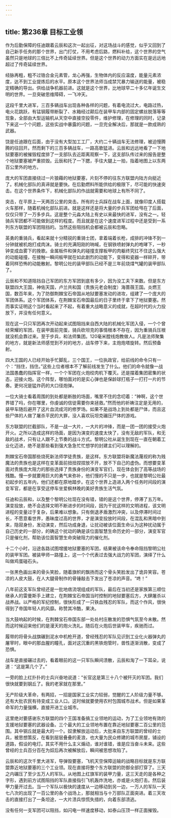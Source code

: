 ```yaml
---
---
---
```

title: 第236章 目标工业领
---



作为后勤保障的任迪跟着云辰和这次一起出征，对这场战斗的感觉，似乎又回到了自己新手任务的那个世界，出门打仗，不用考虑后路，燃料补给，这个世界的空气虽然只是地球的三倍比不上传奇延续世界。但是这个世界的动力方面实在是远远地超过了传奇延续世界。

经脉再粗，粗不过锆合金元素管，龙心再强，生物体内的反应温度，能量元素浓度，达不到工业提炼后的水平。原本这个世界法师当成禁咒暴力输送的能量，被稳定精确的导出。供给战争机器前进。这就是这个世界，比地球早二十多亿年诞生文明的世界。一旦突破思维障碍，一飞冲天。

这段千里大进军，三百多辆战车出现各种各样的问题，有着电流过大，电路过热，电火花跳跃，有锰钢履带断裂了、水箱经过颠后在装甲车内部的固定螺丝脱落等等现象，全部由大型运输机从天空中直接空投零件，维护修理，在修理的同时，记录下来这一个个问题，这些实战中暴露的问题，一旦完全解决后，那就是一款成熟的武器。

饶是任迪跟在后面，由于没有大型加工工厂，大约二十辆战车无法修理，被迫慢腾腾的往回开。然而剩下的三百多辆战车，一路高歌猛进。云辰和远远地看了一下地狱要塞的被摧毁程度排了一支部队去近距离观察一下，这支部队传过来的报告是整个地狱要塞被严重损毁。云辰和托了一下腮，手往大腿上一拍，指着地图上以东两百公里外的地方。

庞大的军团直接绕过一片狼藉的地狱要塞，片刻不停的往东方联盟内陆方向挺近了。机械化部队的真谛就是要快。在后勤燃料所能供给的极限下，尽可能的快速突击。在这个世界条件下，机械化部队的作战就需要和地球上有所不同了。

突击，在平原上一天两百公里的突击。所有的士兵踩在战车上面，就像印度人搭载火车那样，随着机械化部队前进。就是这样还是将大量的步兵军团给甩在了后面，仅仅只带了一万多步兵。这是整个元淼大陆上有史以来最快的进军，没有之一。轻骑兵军团都不可能做到这样的程度。而且就是在这个速度进军过程中还是受到一系列东方联盟的军团阻挡的。当然这些阻挡机会都被云辰和忽略。

英勇的重骑兵，看起来就十分精锐的重骑士团，拿着端着长枪，成排的冲锋不到一分钟就被机炮打成肉沫。骑士的充满阳刚的呐喊，在钢铁喷射弹丸的咆哮下，一秒钟变成血雾下的挽歌。金属板件和弹丸的碰撞支撑板甲的肉躯终究扛不住这么强大的动能碰撞，在接触一瞬间板甲就在如此剧烈的动能下，变得和瓷器一样碎开，带着同样恐怖的动能散射。黎明公社的装甲部队已经不是三年前烧煤气罐的装甲部队了。

云辰和不知道阻挡自己军团的东方军团到底有多少，因为没工夫下来数。但是东方联盟四大王国，神佑天国，卢兰共和国（贵族元老会制度）海蔷薇王国。炎燃王国，数百年来，为了防御荆棘宝石帝国从地狱要塞发动的进攻，组建了一个庞大的军团体系。这个军团体系，在荆棘宝石帝国最后的日子里终于拿下了地狱要塞。然而事实证明这个当时看起来了不起，有着重大战略意义的成就，在超时代的火力投放下，并没有任何意义。

现在这一只只军团再次开动起来试图阻挡来自西大陆的机械化军团入侵，一个个曾经荣耀的军团，在装甲面前完蛋，骑兵砍坦克的事情根本不存在，因为重骑兵压根就没机会靠过来。至于步兵，和法师集团。120毫米膛线炮教做人。凡是法师聚集的地方，就是新法师感觉到不对的地方，战车停下来，主炮炮塔旋转。然后预备射。

四大王国的人已经开始手忙脚乱，三个国王，一位执政官，给前线的命令只有一个：“挡住，挡住。”这些上位者根本不了解前线发生了什么。他们的命令就像一战法国愚蠢的指挥官一样，一个个军团在火炮绞肉机下覆灭。还是摆着集团密集的状态，迎接火炮。这个阵型，哪怕面对的是实心弹也是保龄球打瓶子一打打一片的节奏。更何况是猛炸药的大口径炮弹。

一位大骑士看着周围的到处都是断肢的场面，嘴里不住的念叨着：“神啊，这个世界错了吗，你在哪里，你虔诚的信徒需要你来拯救。”然而他的祈祷注定是无用的，装甲车随后避开了这片血流成河的修罗场。如果不是战场上到处都是尸体，而且这些尸体的人做了屠杀平民的大罪，没人喜欢玩坦克碾压尸体的游戏。

东方联盟的拦截部队，不是一战一大片，一大片的冲锋，而是一团一团的接受火炮开火。之所以造成这样的场面，是因为演变的速度太快了，没有无敌的军队，和无敌的战术，只有让人跟不上节奏的战斗方式。黎明公社从诞生到现在一直在朝着工业化迈进，绝不是那些看到强大急急忙忙想学的封建主们可以理解的。

荆棘宝石帝国那些烧死新法师学徒贵族，是这样。东方联盟将新魔法蔑视的称为贱魔法的贵族也是这样在变革面前扭扭捏捏放不开，放不下自己的虚伪。而想要变革面对贵族庞大阻力的那些选择了贵族身份的演变军官们，现在体会到了高等战场的残酷。慢一步就要用巨大的勇气来弥补，他们慢的不只是一步，也就是黎明公社最初起步的五年内，他们还都在原地踏步。在这个世界上造进入两个任务时间段的演变军官，都是在享受这停车坐爱枫林晚的美好贵族生活气氛。

任迪和云辰和，以及整个黎明公社现在没有错，错的是这个世界，停滞了五万年。演变投放，绝不会选择文明不断进步的时间段，因为干扰这样的文明进程，该文明进程的变量过于复杂，后果难以想象。只有倒退矛盾激烈冲突，以及停滞时间过长，不愿意看世界，愚昧度过高的世界，才是演变投放时间段，在混乱和黑暗中到来，隐寂身份，发动演变，然后功成身退，让扰动被该位面生命认为这种扰动属于自己历史的一部分，的确这个扰动的确是该位面智慧生命历史的一部分，演变军官只是催化剂，帮助该位面智慧生命突破阻力的催化剂。

十二个小时，沿途各路试图增援地狱要塞的军团，结果被该命令奉命阻挡黎明公社的装甲军团。被装甲师一路撞上，这一个个代表过去强大战力的军团，演绎了什么叫做鸡蛋碰石头。

一张黑色画出来的骨头笑脸，随着旗帜的飘扬而这个骨头笑脸发出了诡异笑容。苍凉的人皮大鼓，在人大腿骨制作的骨锤敲击下发出了苍凉的声音。“咚！”

八年前这支军队曾经还是一批地痞流氓组成的军队，最后在当初还是家族第三顺位继承人的雷曼斯手上建立，在荆棘宝石帝国当时控制的地狱要塞后方，大肆屠杀以战养战。以严格的军纪控制，很快形成了一只铁血残忍的军队，而这个作风，很快得到了帝国年轻人的风靡。称赞其冷酷，果决。

当大鼓响起的时候，在荆棘宝石帝国东部一处处村庄散发的恐惧气氛至今未散。然而这时候迎来他们的是漫天的炮火洗礼。随后在火炮后世装甲车，疾驰而过。

履带的将骨头战旗碾到泥水中机枪开道，曾经残忍的军队见识到工业化火器弹丸的屠宰时，眼中的那血腥的瞳孔，面对这沉重的黑铁炮管时，兽性逐渐消散，变成了恐惧。

战车是直接碾过去的，看着眼前的这一只军队瞬间溃散，云辰和淘了一下耳朵，说道：“这是第几个了。”

一旁的脸上红扑扑的士兵兴奋地说道：“长官这是第三十八个被歼灭的军团。我们很快就要到钢丘了。我的老家就在那里。”

无产阶级大革命，有两招，一招是国家工业实力较弱，觉醒的工人阶级力量不够。还有大批农民有待变成工业人口。这时候就要使用农村包围城市战术。但是如果革命军的力量强横，直接开进工业城市。

这里绝对要感谢东方联盟的四个王国准备搞工业领地的运动，为了工业领地有效的支援地狱要塞的武器设备。三个最大的工业领地布置在靠近地狱要塞二百公里的范围。其中钢丘就是最大的一个。奴隶解放运动后，大批来自东方联盟的曾经的士兵，被思想策反，在看到层层叠叠的麦浪，也大量为民众修建的城市房屋，铺设的道路，假设的电灯。其实不用什么主义煽动，谁对谁错，谁是应当奋斗未来。这些曾经的士兵百分百在为奴后再次被解放后，瞬间被思想攻陷了。

云辰和的这次千里大进军，导弹毁要塞，飞机天空保障运输的战略目标就是东方联盟靠近地狱要塞的三个工业领。现在直接将整个东方联盟的防御全部打穿了。三天之内碾压了至少五万人的军队。从地图上红旗军的装甲力量，这三天走的是各种之字形，遇到前方试图阻挡的军队直接指引飞机轰炸洗地，亦或是火炮打击。然后装甲力量开过去。当一个军队以极快的速度从一边移动到另一边，一万人的军队一天七八次的出现了一百公里的各个战场上，那就相当与十万部队正面突进。着三天攻击的直接打出了一条坦途，一大片溃兵惊慌失措的，向着东部溃逃。

没有任何一支军团可以阻挡，如闪电一样速度移动，如泰山压顶一样正面摧毁。